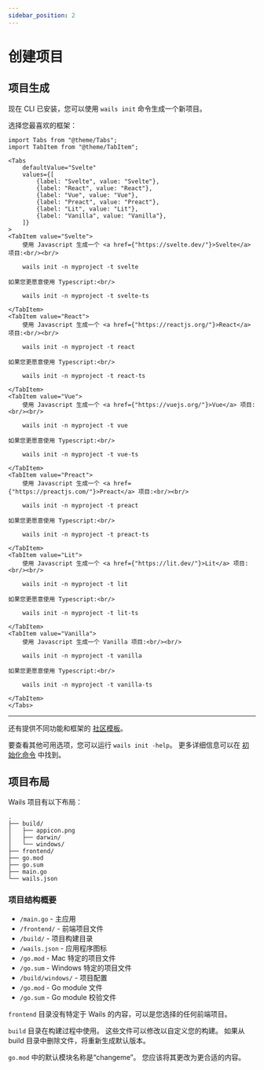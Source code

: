```yaml
---
sidebar_position: 2
---
```


# 创建项目

## 项目生成

现在 CLI 已安装，您可以使用 `wails init` 命令生成一个新项目。

选择您最喜欢的框架：

```mdx-code-block
import Tabs from "@theme/Tabs";
import TabItem from "@theme/TabItem";

<Tabs
    defaultValue="Svelte"
    values={[
        {label: "Svelte", value: "Svelte"},
        {label: "React", value: "React"},
        {label: "Vue", value: "Vue"},
        {label: "Preact", value: "Preact"},
        {label: "Lit", value: "Lit"},
        {label: "Vanilla", value: "Vanilla"},
    ]}
>
<TabItem value="Svelte">
    使用 Javascript 生成一个 <a href={"https://svelte.dev/"}>Svelte</a> 项目:<br/><br/>

    wails init -n myproject -t svelte

如果您更愿意使用 Typescript:<br/>

    wails init -n myproject -t svelte-ts

</TabItem>
<TabItem value="React">
    使用 Javascript 生成一个 <a href={"https://reactjs.org/"}>React</a> 项目:<br/><br/>

    wails init -n myproject -t react

如果您更愿意使用 Typescript:<br/>

    wails init -n myproject -t react-ts

</TabItem>
<TabItem value="Vue">
    使用 Javascript 生成一个 <a href={"https://vuejs.org/"}>Vue</a> 项目:<br/><br/>

    wails init -n myproject -t vue

如果您更愿意使用 Typescript:<br/>

    wails init -n myproject -t vue-ts

</TabItem>
<TabItem value="Preact">
    使用 Javascript 生成一个 <a href={"https://preactjs.com/"}>Preact</a> 项目:<br/><br/>

    wails init -n myproject -t preact

如果您更愿意使用 Typescript:<br/>

    wails init -n myproject -t preact-ts

</TabItem>
<TabItem value="Lit">
    使用 Javascript 生成一个 <a href={"https://lit.dev/"}>Lit</a> 项目:<br/><br/>

    wails init -n myproject -t lit

如果您更愿意使用 Typescript:<br/>

    wails init -n myproject -t lit-ts

</TabItem>
<TabItem value="Vanilla">
    使用 Javascript 生成一个 Vanilla 项目:<br/><br/>

    wails init -n myproject -t vanilla

如果您更愿意使用 Typescript:<br/>

    wails init -n myproject -t vanilla-ts

</TabItem>
</Tabs>
```

<hr />

还有提供不同功能和框架的 [社区模板](../community/templates.mdx)。

要查看其他可用选项，您可以运行 `wails init -help`。 更多详细信息可以在 [初始化命令](../reference/cli#初始化) 中找到。

## 项目布局

Wails 项目有以下布局：

```
.
├── build/
│   ├── appicon.png
│   ├── darwin/
│   └── windows/
├── frontend/
├── go.mod
├── go.sum
├── main.go
└── wails.json
```

### 项目结构概要

- `/main.go` - 主应用
- `/frontend/` - 前端项目文件
- `/build/` - 项目构建目录
- `/wails.json` - 应用程序图标
- `/go.mod` - Mac 特定的项目文件
- `/go.sum` - Windows 特定的项目文件
- `/build/windows/` - 项目配置
- `/go.mod` - Go module 文件
- `/go.sum` - Go module 校验文件

`frontend` 目录没有特定于 Wails 的内容，可以是您选择的任何前端项目。

`build` 目录在构建过程中使用。 这些文件可以修改以自定义您的构建。 如果从 build 目录中删除文件，将重新生成默认版本。

`go.mod` 中的默认模块名称是“changeme”。 您应该将其更改为更合适的内容。
